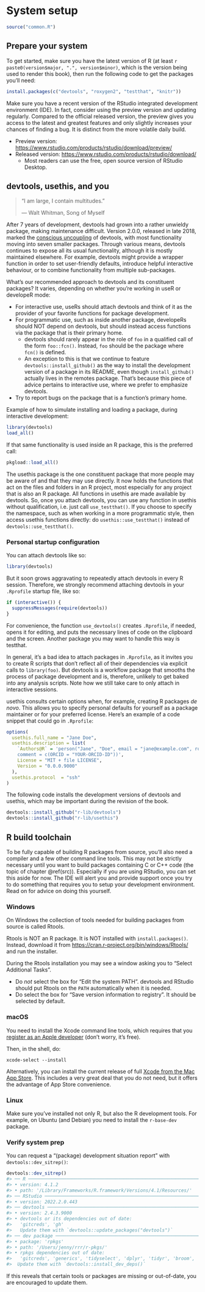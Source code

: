 # System setup {#setup}

```r
source("common.R")
```

## Prepare your system {#setup-prep}

To get started, make sure you have the latest version of R (at least `r paste0(version$major, ".", version$minor)`, which is the version being used to render this book), then run the following code to get the packages you'll need:

```r
install.packages(c("devtools", "roxygen2", "testthat", "knitr"))
```

Make sure you have a recent version of the RStudio integrated development environment (IDE). In fact, consider using the preview version and updating regularly. Compared to the official released version, the preview gives you access to the latest and greatest features and only slightly increases your chances of finding a bug. It is distinct from the more volatile daily build.

  * Preview version: <https://www.rstudio.com/products/rstudio/download/preview/>
  * Released version: <https://www.rstudio.com/products/rstudio/download/>
    - Most readers can use the free, open source version of RStudio Desktop.

## devtools, usethis, and you {#setup-usage}

> "I am large, I contain multitudes."
>
> --- Walt Whitman, Song of Myself

After 7 years of development, devtools had grown into a rather unwieldy package, making maintenance difficult. Version 2.0.0, released in late 2018, marked the [conscious uncoupling](https://www.tidyverse.org/articles/2018/10/devtools-2-0-0/) of devtools, with most functionality moving into seven smaller packages. Through various means, devtools continues to expose all its usual functionality, although it is mostly maintained elsewhere. For example, devtools might provide a wrapper function in order to set user-friendly defaults, introduce helpful interactive behaviour, or to combine functionality from multiple sub-packages.

What's our recommended approach to devtools and its constituent packages? It varies, depending on whether you're working in useR or developeR mode:

  * For interactive use, useRs should attach devtools and think of it as the provider of your favorite functions for package development.
  * For programmatic use, such as inside another package, developeRs should NOT depend on devtools, but should instead access functions via the package that is their primary home.
    - devtools should rarely appear in the role of `foo` in a qualified call of the form `foo::fcn()`. Instead, `foo` should be the package where `fcn()` is defined.
    - An exception to this is that we continue to feature `devtools::install_github()` as the way to install the development version of a package in its README, even though `install_github()` actually lives in the remotes package. That's because this piece of advice pertains to interactive use, where we prefer to emphasize devtools.
  * Try to report bugs on the package that is a function's primary home.
    
Example of how to simulate installing and loading a package, during interactive development:

```r
library(devtools)
load_all()
```

If that same functionality is used inside an R package, this is the preferred call:

```r
pkgload::load_all()
```

The usethis package is the one constituent package that more people may be aware of and that they may use directly. It now holds the functions that act on the files and folders in an R project, most especially for any project that is also an R package. All functions in usethis are made available by devtools. So, once you attach devtools, you can use any function in usethis without qualification, i.e. just call `use_testthat()`. If you choose to specify the namespace, such as when working in a more programmatic style, then access usethis functions directly: do `usethis::use_testthat()` instead of `devtools::use_testthat()`.

### Personal startup configuration

You can attach devtools like so:

```r
library(devtools)
```

But it soon grows aggravating to repeatedly attach devtools in every R session. Therefore, we strongly recommend attaching devtools in your `.Rprofile` startup file, like so:

```r
if (interactive()) {
  suppressMessages(require(devtools))
}
```

For convenience, the function `use_devtools()` creates `.Rprofile`, if needed, opens it for editing, and puts the necessary lines of code on the clipboard and the screen. Another package you may want to handle this way is testthat.

:::tip
In general, it's a bad idea to attach packages in `.Rprofile`, as it invites you to create R scripts that don't reflect all of their dependencies via explicit calls to `library(foo)`. But devtools is a workflow package that smooths the process of package development and is, therefore, unlikely to get baked into any analysis scripts. Note how we still take care to only attach in interactive sessions.
:::

usethis consults certain options when, for example, creating R packages *de novo*. This allows you to specify personal defaults for yourself as a package maintainer or for your preferred license. Here's an example of a code snippet that could go in `.Rprofile`:

```r
options(
  usethis.full_name = "Jane Doe",
  usethis.description = list(
    `Authors@R` = 'person("Jane", "Doe", email = "jane@example.com", role = c("aut", "cre"), 
    comment = c(ORCID = "YOUR-ORCID-ID"))',
    License = "MIT + file LICENSE",
    Version = "0.0.0.9000"
  ),
  usethis.protocol  = "ssh"  
)
```

The following code installs the development versions of devtools and usethis, which may be important during the revision of the book.

```r
devtools::install_github("r-lib/devtools")
devtools::install_github("r-lib/usethis")
```

## R build toolchain {#setup-tools}

To be fully capable of building R packages from source, you'll also need a compiler and a few other command line tools. This may not be strictly necessary until you want to build packages containing C or C++ code (the topic of chapter \@ref(src)). Especially if you are using RStudio, you can set this aside for now. The IDE will alert you and provide support once you try to do something that requires you to setup your development environment. Read on for advice on doing this yourself.

### Windows

On Windows the collection of tools needed for building packages from source is called Rtools.

Rtools is NOT an R package. It is NOT installed with `install.packages()`. Instead, download it from <https://cran.r-project.org/bin/windows/Rtools/> and run the installer.

During the Rtools installation you may see a window asking you to "Select
Additional Tasks".

- Do _not_ select the box for "Edit the system PATH". devtools and RStudio should put Rtools on the `PATH` automatically when it is needed.
- Do select the box for "Save version information to registry". It should be selected by default.

### macOS

You need to install the Xcode command line tools, which requires that you [register as an Apple developer](https://developer.apple.com/programs/register/) (don't worry, it's free).

Then, in the shell, do:

```shell
xcode-select --install
```

Alternatively, you can install the current release of full [Xcode from the Mac App Store](https://itunes.apple.com/ca/app/xcode/id497799835?mt=12). This includes a very great deal that you do not need, but it offers the advantage of App Store convenience.

### Linux

Make sure you've installed not only R, but also the R development tools. For example, on Ubuntu (and Debian) you need to install the `r-base-dev` package.

### Verify system prep

You can request a "(package) development situation report" with `devtools::dev_sitrep()`:

```r
devtools::dev_sitrep()
#> ── R ───────────────────────────────────────────────────────────────────────
#> • version: 4.1.2
#> • path: '/Library/Frameworks/R.framework/Versions/4.1/Resources/'
#> ── RStudio ─────────────────────────────────────────────────────────────────
#> • version: 2022.2.0.443
#> ── devtools ────────────────────────────────────────────────────────────────
#> • version: 2.4.3.9000
#> • devtools or its dependencies out of date:
#>   'gitcreds', 'gh'
#>   Update them with `devtools::update_packages("devtools")`
#> ── dev package ─────────────────────────────────────────────────────────────
#> • package: 'rpkgs'
#> • path: '/Users/jenny/rrr/r-pkgs/'
#> • rpkgs dependencies out of date:
#>   'gitcreds', 'generics', 'tidyselect', 'dplyr', 'tidyr', 'broom', 'gh'
#>  Update them with `devtools::install_dev_deps()`
```

If this reveals that certain tools or packages are missing or out-of-date, you are encouraged to update them.
